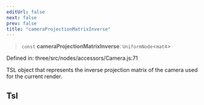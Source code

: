 ```yaml
---
editUrl: false
next: false
prev: false
title: "cameraProjectionMatrixInverse"
---
```


> `const` **cameraProjectionMatrixInverse**: `UniformNode`\<`mat4`\>

Defined in: three/src/nodes/accessors/Camera.js:71

TSL object that represents the inverse projection matrix of the camera used for the current render.

## Tsl
